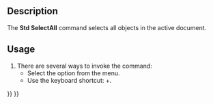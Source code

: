 <languages/>
<translate>

<!--T:9-->
{{Docnav
|[[Std_BoxElementSelection|BoxElementSelection]]
|[[Std_Delete|Delete]]
|[[Std_Edit_Menu|Std Edit Menu]]
|IconL=Std_BoxElementSelection.svg
|IconR=Std_Delete.svg
|IconC=Freecad.svg
}}

<!--T:1-->
{{GuiCommand
|Name=Std SelectAll
|MenuLocation=Edit → Select All
|Workbenches=All
|Shortcut={{KEY|Ctrl}}+{{KEY|A}}
|SeeAlso=[[Std_BoxSelection|Std BoxSelection]], [[Std_BoxElementSelection|Std BoxElementSelection]]
}}

==Description== <!--T:2-->

<!--T:6-->
The '''Std SelectAll''' command selects all objects in the active document.

==Usage== <!--T:13-->

<!--T:3-->
# There are several ways to invoke the command:
#* Select the {{MenuCommand|Edit → [[Image:Std_SelectAll.svg|16px]] Select All}} option from the menu.
#* Use the keyboard shortcut: {{KEY|Ctrl}}+{{KEY|A}}.


<!--T:10-->
{{Docnav
|[[Std_BoxElementSelection|BoxElementSelection]]
|[[Std_Delete|Delete]]
|[[Std_Edit_Menu|Std Edit Menu]]
|IconL=Std_BoxElementSelection.svg
|IconR=Std_Delete.svg
|IconC=Freecad.svg
}}

</translate>
{{Std_Base_navi{{#translation:}}}}
{{Userdocnavi{{#translation:}}}}